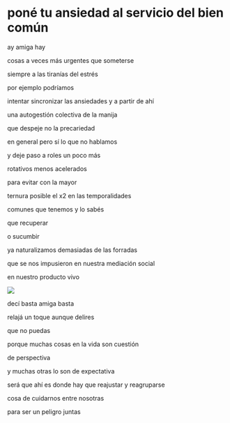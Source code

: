# poné tu ansiedad al servicio del bien común

ay amiga hay 

cosas a veces más urgentes que someterse

siempre a las tiranías del estrés


por ejemplo podríamos

intentar sincronizar las ansiedades y a partir de ahí

una autogestión colectiva de la manija


que despeje no la precariedad 

en general pero sí lo que no hablamos

y deje paso a roles un poco más

rotativos menos acelerados


para evitar con la mayor

ternura posible el x2 en las temporalidades 

comunes que tenemos y lo sabés


que recuperar

o sucumbir


ya naturalizamos demasiadas de las forradas

que se nos impusieron en nuestra mediación social


en nuestro producto vivo

![ ](images/11.png)

decí basta amiga basta

relajá un toque aunque delires

que no puedas


porque muchas cosas en la vida son cuestión

de perspectiva

y muchas otras lo son de expectativa


será que ahí es donde hay que reajustar y reagruparse

cosa de cuidarnos entre nosotras

para ser un peligro juntas
